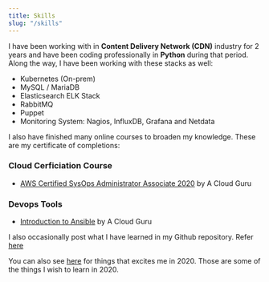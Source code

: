 ---
title: Skills
slug: "/skills"
---

I have been working with in **Content Delivery Network (CDN)** industry for 2 years and have been coding professionally in **Python** during that period. Along the way, I have been working with these stacks as well:
- Kubernetes (On-prem)
- MySQL / MariaDB
- Elasticsearch ELK Stack
- RabbitMQ
- Puppet
- Monitoring System: Nagios, InfluxDB, Grafana and Netdata

I also have finished many online courses to broaden my knowledge. These are my certificate of completions:

### Cloud Cerficiation Course
- [AWS Certified SysOps Administrator Associate 2020](https://verify.acloud.guru/4A968CDFC398) by A Cloud Guru

### Devops Tools
- [Introduction to Ansible](https://verify.acloud.guru/EE90B7C9B544) by A Cloud Guru

I also occasionally post what I have learned in my Github repository. Refer [here](https://github.com/sdil/learning)

You can also see [here](https://fadhil-blog.dev/2020-whats-next-for-me) for things that excites me in 2020. Those are some of the things I wish to learn in 2020.
